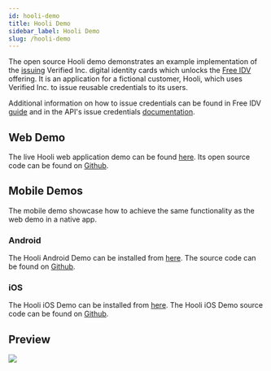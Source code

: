 ```yaml
---
id: hooli-demo
title: Hooli Demo
sidebar_label: Hooli Demo
slug: /hooli-demo
---
```



The open source Hooli demo demonstrates an example implementation of the [issuing](https://www.verified.inc/issue) Verified Inc. digital identity cards which unlocks the [Free IDV](/issuance-guide) offering. It is an application for a fictional customer, Hooli, which uses Verified Inc. to issue reusable <Tip type="credential">credentials</Tip> to its users. 

Additional information on how to issue credentials can be found in Free IDV [guide](/issuance-guide) and in the API's issue credentials [documentation](/api-overview#issue-credentials).

## Web Demo
The live Hooli web application demo can be found [here](https://hooli-web.demo.sandbox-verifiedinc.com/login). Its open source code can be found on [Github](https://github.com/UnumID/Hooli-Demo-Web).

## Mobile Demos
The mobile demo showcase how to achieve the same functionality as the web demo in a native app.

### Android
The Hooli Android Demo can be installed from [here](https://appdistribution.firebase.dev/i/f59869e16365c7f8). The source code can be found on [Github](https://github.com/UnumID/UnumIDWebWallet-android).

### iOS
The Hooli iOS Demo can be installed from [here](https://testflight.apple.com/join/kjdN0EAD). The Hooli iOS Demo source code can be found on [Github](https://github.com/UnumID/Hooli-iOS).

## Preview
![](/img/hooli-ios.png)

